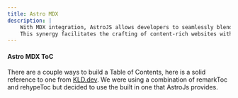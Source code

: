 ```yaml
---
title: Astro MDX
description: |
    With MDX integration, AstroJS allows developers to seamlessly blend Markdown and JSX, creating rich content with interactive React components.
    This synergy facilitates the crafting of content-rich websites with the performance benefits of AstroJS and the expressive power of MDX.
---
```


#### Astro MDX ToC

There are a couple ways to build a Table of Contents, here is a solid reference to one from [KLD.dev](https://kld.dev/building-table-of-contents/).
We were using a combination of remarkToc and rehypeToc but decided to use the built in one that AstroJs provides.